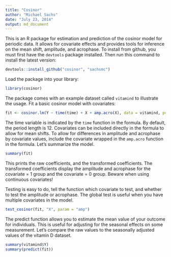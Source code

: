 ```yaml
---
title: "Cosinor"
author: "Michael Sachs"
date: "July 23, 2014"
output: md_document
---
```


This is an R package for estimation and prediction of the cosinor model for periodic data. It allows for covariate effects and provides tools for inference on the mean shift, amplitude, and acrophase. To install from github, you must first have the `devtools` package installed. Then run this command to install the latest version:

```r
devtools::install_github("cosinor", "sachsmc")
```

Load the package into your library:

```r
library(cosinor)
```

The package comes with an example dataset called `vitamind` to illustrate the usage. Fit a basic cosinor model with covariates:

```r
fit <- cosinor.lm(Y ~ time(time) + X + amp.acro(X), data = vitamind, period = 12)
```

The time variable is indicated by the `time` function in the formula. By default, the period length is 12. Covariates can be included directly in the formula to allow for mean shifts. To allow for differences in amplitude and acrophase by covariate values, include the covariate wrapped in the `amp.acro` function in the formula. Let's summarize the model.

```r
summary(fit)
```

This prints the raw coefficients, and the transformed coefficients. The transformed coefficients display the amplitude and acrophase for the covariate = 1 group and the covariate = 0 group. Beware when using continuous covariates!

Testing is easy to do, tell the function which covariate to test, and whether to test the amplitude or acrophase. The global test is useful when you have multiple covariates in the model.

```r
test_cosinor(fit, "X", param = "amp")
```

The predict function allows you to estimate the mean value of your outcome for individuals. This is useful for adjusting for the seasonal effects on some measurement. Let's compare the raw values to the seasonally adjusted values of the vitamin D dataset.

```r
summary(vitamind$Y)
summary(predict(fit))
```

